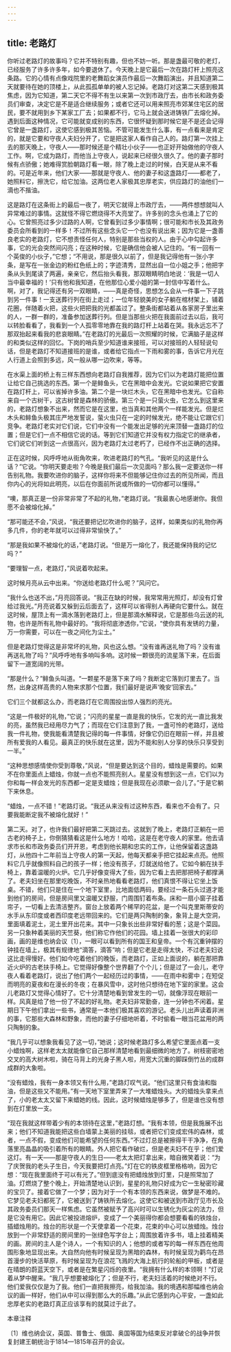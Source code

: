 ```yaml
---
---
---
```

title: 老路灯
---



你听过老路灯的故事吗？它并不特别有趣，但也不妨一听。那是盏最可敬的老灯，已经服务了许多许多年，如今要退休了。今天晚上是它最后一次在路灯杆上照亮这条路。它的心情有点像戏院里的老舞蹈女演员作最后一次舞蹈演出，并且知道第二天就要待在她的顶楼上，从此孤孤单单的被人忘记掉。老路灯对这第二天感到极其焦虑，因为它知道，第二天它不得不有生以来第一次到市政厅去，由市长和政务委员们审查，决定它是不是适合继续服务；或者它还可以用来照亮市郊某住宅区的居民，要不就用到乡下某家工厂去；如果都不行，它马上就会送进铸铁厂去熔化掉。遇到后面这种情况，它可能就变成别的东西，它很怀疑到那时候它是不是还会记得它曾是一盏路灯，这使它感到极其苦恼。不管可能发生什么事，有一点看来是肯定的，就是它要和守夜人夫妇分开了，它是把这家人看作自己人的。路灯第一次挂上去的那天晚上，守夜人——那时候还是个精壮小伙子——也正好开始做他的守夜人工作。啊，它成为路灯，而他当上守夜人，说起来已经很久很久了。他的妻子那时候有点骄傲；她难得赏脸朝路灯看一眼，除了晚上走过的时候，白天是从来不看的。可是近年来，他们大家——那就是守夜人、他的妻子和这盏路灯——都老了，她照料它，擦洗它，给它加油。这两位老人家极其忠厚老实，供应路灯的油他们一滴也不揩油。

这是路灯在这条街上的最后一夜了，明天它就得上市政厅去，——两件想想就叫人异常难过的事情。这就怪不得它燃烧得不大亮堂了。许多别的念头也涌上了它的心。它曾照亮过多少过路的人啊，它曾看到过多少事情啊；很可能和市长及其政务委员会所看到的一样多！不过所有这些念头它一个也没有说出来；因为它是一盏善良老实的老路灯，它不想责怪任何人，特别是那些当权的人。由于心中勾起许多事，它的光会突然间闪亮；在这种时候，它是确信他会被人记住的。“有一回有一个英俊的小伙子，”它想；“不用说，那是很久以前了，但是我记得他有一张小字条，是写在一张金边的粉红色纸上的；字迹清秀，显然出自一位小姐之手；他把字条从头到尾读了两遍，亲亲它，然后抬头看我，那双眼睛明白地说：‘我是一切人当中最幸福的！’只有他和我知道，在他那位心爱小姐的第一封信中写着什么。啊，对了，我记得还有另一双眼睛，——真是奇怪，思想怎么会从一件事一下子跳到另一件事！一支送葬行列在街上走过；一位年轻貌美的女子躺在棺材架上，铺着花圈，伴随着火把，这些火把把我的光都盖过了。整条街都站着从各家房子里出来的人，一群一群的，准备参加送葬行列。但是当那些火把在我面前过去以后，我可以转脸看看了，我看到一个人孤零零地靠在我的路灯杆上站着在哭。我永远忘不了那双抬起来看我的悲哀眼睛。”在老路灯的光最后一次照耀的时候，它满脑子是这样的和类似这样的回忆。下岗的哨兵至少知道谁来接班，可以对接班的人轻轻说句话，但是老路灯不知道接班的是谁，或者给它指点一下雨和雾的事，告诉它月光在人行道上会照到多远，风一般从哪一边吹来，等等。

在水渠上面的桥上有三样东西想向老路灯自我推荐，因为它们以为老路灯能把位置让给它自己挑选的东西。第一个是鲱鱼头，它在黑暗中会发光。它说如果把它安置在路灯杆上，可以省掉许多油。第二个是一块烂木头，它在黑暗中也发光。它自称来自一个古树干，这古树曾是森林的骄傲。第三个是一只萤火虫，它怎么到这里来的，老路灯想象不出来，然而它是在这里，也当真和其他两个一样能发光。但是烂木头和鲱鱼头极其庄严地发誓说，萤火虫只在一定的时候发光，绝不能让它跟它们竞争。老路灯老实对它们说，它们中没有一个能发出足够的光来顶替一盏路灯的位置；但是它们一点不相信它说的话。等到它们知道它并没有权力指定它的继承者，它们说它们听到这一点很高兴，因为老路灯太过老朽了，已经作不出正确的选择。

正在这时候，风呼呼地从街角吹来，吹进老路灯的气孔。“我听见的这是什么话？”它说。“你明天要走啦？今晚是我们最后一次见面吗？那么我一定要送你一样告别礼物。我要吹进你的脑子，这样你将来不但能够记住你过去的所见所闻，而且你内心的光将如此明亮，以后在你面前所说或所做的一切你都可以懂得。”

“噢，那真正是一份非常非常了不起的礼物，”老路灯说。“我最衷心地感谢你。我但愿不会被熔化掉。”

“那可能还不会，”风说，“我还要把记忆吹进你的脑子，这样，如果类似的礼物你再多几件，你的老年就可以过得非常愉快了。”

“那是我如果不被熔化的话，”老路灯说。“但是万一熔化了，我还能保持我的记忆吗？”

“要理智一点，老路灯，”风说着吹起来。

这时候月亮从云中出来。“你送给老路灯什么呢？”风问它。

“我什么也送不出，”月亮回答说。“我正在缺的时候，我常常用光照灯，却没有灯曾给过我光。”月亮说着又躲到云后面去了，这样可以省得别人再硬向它要什么。就在这时候，屋顶上有一滴水落到老路灯上，但是那滴水解释说，它是那些乌云送的礼物，也许是所有礼物中最好的。“我将彻底渗透你，”它说，“使你具有发锈的力量，万一你需要，可以在一夜之间化为尘土。”

但是老路灯觉得这是非常坏的礼物，风也这么想。“没有谁再送礼物了吗？没有谁再送礼物了吗？”风呼呼地有多响叫多响。这时候一颗很亮的流星落下来，在后面留下一道宽阔的光带。

“那是什么？”鲱鱼头叫道。“一颗星不是落下来了吗？我断定它落到灯里去了。当然，出身这样高贵的人物来求那个位置，我们最好是说声‘晚安’回家去。”

它们三个就都这么办，而老路灯在它周围投出惊人强烈的亮光。

“这是一件极好的礼物，”它说；“闪亮的星星一直是我的快乐，它发的光一直比我发的亮，虽然我已经用尽力气了；而现在它们注意到了我，一盏可怜的老路灯，送给我一件礼物，使我能看清楚我记得的每一件事情，好像它仍旧在眼前一样，并且被所有爱我的人看见。最真正的快乐就在这里，因为不能和别人分享的快乐只享受到一半。”

“这种思想感情使你受到尊敬，”风说，“但是要达到这个目的，蜡烛是需要的。如果不在你里面点上蜡烛，你就一点也不能照亮别人。星星没有想到这一点，它们以为你和每一样会发光的东西都一定是支蜡烛；但是我现在必须歇一会儿了。”于是它躺下来休息。

“蜡烛，一点不错！”老路灯说。“我还从来没有过这种东西，看来也不会有了。只要我能断定我不被熔化就好！”

第二天。对了，也许我们最好把第二天跳过去。这就到了晚上，老路灯正躺在一把古老的椅子上，你倒猜猜看这是什么地方！哈哈，这是在老守夜人的家里。他去请求市长和市政务委员们开开恩，考虑到他长期和忠实的工作，让他保留着这盏路灯，从他四十二年前当上守夜人的第一天起，他每天都亲手把它挂起来点亮。他照料它几乎就像照料自己的孩子一样；他没有孩子，灯就送给他了。它如今躺在扶手椅上，靠着温暖的火炉。它几乎好像变得大了些，因为它看上去把那把椅子都撑满了。老夫妇坐在那里吃晚饭，不时亲热地看看老路灯，他们真恨不得让它坐上饭桌。不错，他们只是住在一个地下室里，比地面低两码，要经过一条石头过道才能到他们的房间，但是房间里又温暖又舒服，门周围钉着布条。床和一扇小窗子挂着帘子，一切看上去清洁整齐。窗台上放着两个稀罕的花盆，是一个叫克里斯蒂安的水手从东印度或者西印度老远带回来的。它们是两只陶制的象，象背上是大空洞，里面填着泥土，泥土里开出花来。其中一只象长出些非常好看的葱；这是个菜园。另一只象种着美丽的天竺葵，他们称它作他们的花园。墙上挂着一张很大的彩印画，画的是维也纳会议〔1〕，一眼可以看到所有的国王和皇帝。一个有沉重钟摆的钟挂在墙上，极其有规律地“滴答，滴答”响；但是它老是走得太快，不过老夫妇说这比走得慢好。他们如今吃着他们的晚饭，而老路灯，正如上面说的，躺在那把靠近火炉的古老扶手椅上。它觉得好像整个世界翻了个个儿；但是过了一会儿，老守夜人看着老路灯，说出了他们两个一起经历过的事情，——在雨中和雾中；在短促而明亮的夏夜和在漫长的冬夜；在暴风雪中，这时他只想待在地下室的家里。这会儿老路灯又觉得心情好了。它十分清楚地看到曾发生的一切，就像浮现在眼前一样。风真是给了他一份了不起的好礼物。老夫妇非常勤奋，连一分钟也不闲着。星期日下午他们拿出一些书，通常是一本他们极其喜欢的游记。老头儿出声读着非洲的事，它那些大森林和野象，而他的妻子仔细地听着，不时偷看一眼当花盆用的两只陶制的象。

“我几乎可以想象我看见了这一切，”她说；这时候老路灯多么希望它里面点着一支小蜡烛啊，这样老太太就能像它自己那样清楚地看到最细微的地方了。树枝密密地交叉的高大树木啦，骑在马背上的光身子黑人啦，用宽大沉重的脚踩倒竹丛的成群成群的大象啦。

“没有蜡烛，我有一身本领又有什么用，”老路灯叹气说。“他们这里只有食油和脂油，但是这些又不能用。”有一天地下室里弄来了一大堆蜡烛头。大的蜡烛头拿来点了，小的老太太又留下来蜡她的线。因此，这时候蜡烛是够多了，但是谁也没有想到在灯里放一支。

“现在我就这样带着少有的本领待在这里，”老路灯想。“我有本领，但是我施展不出来；他们不知道我能把这些白墙蒙上美丽的挂毯，或者把它们变成宏伟的森林，或者，一点不假，变成他们可能希望的任何东西。”不过灯总是被擦得干干净净，在角落里亮晶晶的吸引着所有的眼睛。外人把它看作破烂，但是老夫妇不在乎；他们爱这灯。有一天——那是守夜人的生日——老太太把灯拿出来，暗自微笑着说：“为了庆贺我的老头子生日，今天我要把灯点亮。”灯在它的铁皮框里格格响，因为它想：“现在我里面终于可以有光了。”但到底没有把蜡烛放到灯里，只是照常加了油。灯燃烧了整个晚上，开始清楚地认识到，星星的礼物只好成为它一生秘密珍藏的宝贝了。接着它做了一个梦；因为对于一个有本领的东西来说，做梦是不难的。它梦见老夫妇都死了，它被送到了铸铁所去熔化。这使它和被送到市政厅见市长及其政务委员们那天一样焦虑。它虽然被赋予了高兴时可以生锈化为灰尘的法力，但是它没有用它。因此它被投进熔炉，变成了一个美丽得你都会想要看看的铁烛台，插蜡烛用的。烛台的形状是一个天使拿着一个花束，花束的中心可以放蜡烛。烛台放到一个非常舒适的房间里的一张绿色写字台上；周围放着许多书，墙上挂着精美的画。房间的主人是个诗人，一个有知识的人；他想的或者写的每一样东西在他周围形象地显现出来。大自然向他有时候呈现为黑暗的森林，有时候呈现为鹳鸟在昂首漫步的快活草原，有时候呈现为在浪花飞溅的大海上航行的轮船的甲板，或者是在晴朗的蔚蓝天空下，或者是在繁星闪烁的夜里。“我拥有什么样的本领啊！”灯说着从梦中醒来。“我几乎想要被熔化了；但是不行，老夫妇活着的时候绝对不行。他们爱我仅仅是为了我。他们一直把我擦亮，给我加油。我的境遇和那幅维也纳会议的画一样好，他们从中可以得到那么大的乐趣。”从此它感到内心平安，一盏如此忠厚老实的老路灯真正应该享有的就莫过于此了。





本章注释

〔1〕维也纳会议，英国、普鲁士、俄国、奥国等国为结束反对拿破仑的战争并恢复封建王朝统治于1814—1815年召开的会议。